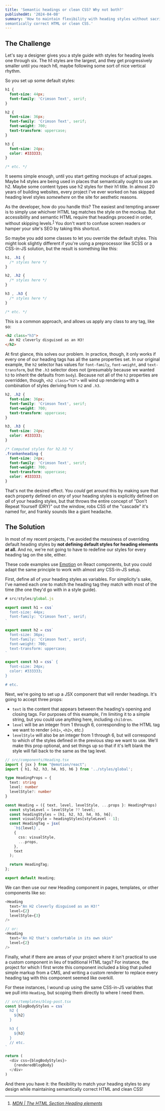 ```yaml
---
title: 'Semantic headings or clean CSS? Why not both?'
publishedAt: '2024-04-08'
summary: 'How to maintain flexibility with heading styles without sacrificing 
semantically correct HTML or clean CSS.'
---
```


## The Challenge

Let's say a designer gives you a style guide with styles for heading levels one 
through six. The h1 styles are the largest, and they get progressively
smaller until you reach h6, maybe following some sort of nice vertical 
rhythm. 

So you set up some default styles:

```css
h1 {
  font-size: 44px;
  font-family: 'Crimson Text', serif;
}

h2 {
  font-size: 36px;
  font-family: 'Crimson Text', serif;
  font-weight: 700;
  text-transform: uppercase;
}

h3 {
  font-size: 24px;
  color: #333333;
}

/* etc. */
```

It seems simple enough, until you start getting mockups of actual pages. Maybe 
h4 styles are being used in places that semantically ought to use an h2. 
Maybe some content types use h2 styles for their h1 title. In almost 20 
years of building websites, every project I've ever worked on has skipped heading 
level styles _somewhere_ on the site for aesthetic reasons.

As the developer, how do you handle this? The easiest and tempting answer is to 
simply use whichver HTML tag matches the style on the mockup. But accessibility 
and semantic HTML require that headings proceed in order, without skipping 
levels.<sup><a href="#cite-1">1</a></sup> You don't want to confuse screen 
readers or hamper your site's SEO by taking this shortcut.

So maybe you add some classes to let you override the default styles. This might
look slightly different if you're using a preprocessor like SCSS or a CSS-in-JS 
solution, but the result is something like this:

```css
h1, .h1 {
  /* styles here */
}

h2, .h2 {
  /* styles here */
}

h3 , .h3 {
  /* styles here */
}

/* etc. */
```

This is a common approach, and allows us apply any class to any tag, like so:

```html
<h2 class="h3">
  An H2 cleverly disguised as an H3!
</h2>
```

At first glance, this solves our problem. In practice, though, it only works if
every one of our heading tags has all the same properties set. In our original 
example, the `h2` selector has values for `font-family`, `font-weight`, and 
`text-transform`, but the `.h3` selector does not (presumably because we wanted 
`h3` to inherit the defaults from `body`). Because not all of the `h2` properties 
are overridden, though, `<h2 class="h3">` will wind up rendering with a 
combination of styles deriving from `h2` and `.h3`.

```css
h2, .h2 {
  font-size: 36px;
  font-family: 'Crimson Text', serif;
  font-weight: 700;
  text-transform: uppercase;
}

h3, .h3 {
  font-size: 24px;
  color: #333333;
}

/* Computed styles for h2.h3 */
.frankenheading {
  font-size: 24px;
  font-family: 'Crimson Text', serif;
  font-weight: 700;
  text-transform: uppercase;
  color: #333333;
}
```

That's not the desired effect. You _could_ get around this by making sure that 
each property defined on _any_ of your heading styles is explicitly defined on 
_all_ of your heading styles, but that throws the entire concept of "Don't 
Repeat Yourself (DRY)" out the window, robs CSS of the "cascade" it's named for, 
and frankly sounds like a giant headache.

## The Solution

In most of my recent projects, I've avoided the messiness of overriding default
heading styles by **not defining default styles for heading elements at all.**
And no, we're not going to have to redefine our styles for every heading tag on
the site, either.

These code examples use [Emotion](https://emotion.sh/docs/introduction) on React
components, but you could adapt the same principle to work with almost any 
CSS-in-JS setup.

First, define all of your heading styles as variables. For simplicity's sake, 
I've named each one to match the heading tag they match with most of the time 
(the one they'd go with in a style guide).

```js
# src/styles/global.js

export const h1 = css`
  font-size: 44px;
  font-family: 'Crimson Text', serif;
`

export const h2 = css`
  font-size: 36px;
  font-family: 'Crimson Text', serif;
  font-weight: 700;
  text-transform: uppercase;
`

export const h3 = css` {
  font-size: 24px;
  color: #333333;
}

# etc.
```

Next, we're going to set up a JSX component that will render headings. It's 
going to accept three props: 

* `text` is the content that appears between the heading's opening and closing
tags. For purposes of this example, I'm limiting it to a simple string, but you
could use anything here, including `children`.
* `level` will be an integer from 1 through 6, corresponding to the HTML tag we
want to render (`<h1>`, `<h2>`, etc.) 
* `levelStyle` will also be an integer from 1 through 6, but will correspond to
which of the styles defined in the previous step we want to use. We'll make this
prop optional, and set things up so that if it's left blank the style will fall
back to the same as the tag level.

```ts
// src/components/Heading.tsx
import { jsx } from "@emotion/react";
import { h1, h2, h3, h4, h5, h6 } from '../styles/global';

type HeadingProps = {
  text: string
  level: number
  levelStyle?: number
}

const Heading = ({ text, level, levelStyle, ...props }: HeadingProps) : JSX.Element => {
  const styleLevel = levelStyle ?? level;
  const headingStyles = [h1, h2, h3, h4, h5, h6];
  const visualStyle = headingStyles[styleLevel - 1];
  const HeadingTag = jsx(
    `h${level}`,
    {
      css: visualStyle,
      ...props,
    },
    text
  );

  return HeadingTag;
};

export default Heading;
```

We can then use our new Heading component in pages, templates, or other 
components like so:

```ts
<Heading
  text="An H2 cleverly disguised as an H3!"
  level={2}
  levelStyle={3}
/>

// or:
<Heading
  text="An H2 that's comfortable in its own skin"
  level={2}
/>
```

Finally, what if there are areas of your project where it isn't practical to use
a custom component in lieu of traditional HTML tags? For instance, the project
for which I first wrote this component included a blog that pulled simple markup
from a CMS, and writing a custom renderer to replace every heading tag with this
component seemed like overkill. 

For these instances, I wound up using the same CSS-in-JS variables that we pull
into `Heading`, but scoping them directly to where I need them.

```js
// src/templates/blog-post.tsx
const blogBodyStyles = css`
  h2 {
    ${h2}
  }

  h3 {
    ${h3}
  }
  // etc.  
`

return (
  <div css={blogBodyStyles}>
    {renderedBlogBody}
  </div>
)
```

And there you have it: the flexibility to match your heading styles to any 
design while maintaining semantically correct HTML and clean CSS!

<hr/>

<ol className="references">
  <li id="cite-1"><cite><a href="https://developer.mozilla.org/en-US/docs/Web/HTML/Element/Heading_Elements#accessibility">MDN | The HTML Section Heading elements</a></cite></li>
</ol>